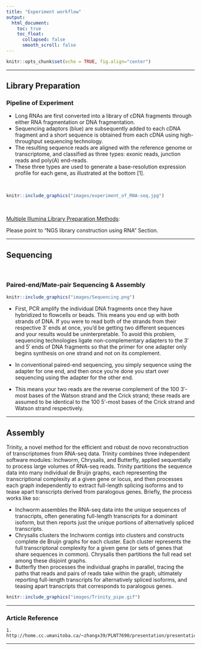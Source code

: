 ```yaml
---
title: "Experiment workflow"
output:
  html_document:
    toc: true
    toc_float:
      collapsed: false
      smooth_scroll: false
---
```


```r
knitr::opts_chunk$set(echo = TRUE, fig.align="center")
```

***

## Library Preparation  

### Pipeline of Experiment

- Long RNAs are first converted into a library of cDNA fragments through either RNA fragmentation or DNA fragmentation.
- Sequencing adaptors (blue) are subsequently added to each cDNA fragment and a short sequence is obtained from each cDNA using high-throughput sequencing technology.
- The resulting sequence reads are aligned with the reference genome or transcriptome, and classified as three types: exonic reads, junction reads and poly(A) end-reads.
- These three types are used to generate a base-resolution expression profile for each gene, as illustrated at the bottom [1].

<br>

```r
knitr::include_graphics("images/experiment_of_RNA-seq.jpg")
```

<br>

<a href="https://www.ncbi.nlm.nih.gov/pmc/articles/PMC4351865" target="_blank">Multiple Illumina Library Preparation Methods</a>: 

Please point to "NGS library construction using RNA" Section.

***

## Sequencing

<br>

### Paired-end/Mate-pair Sequencing & Assembly

```r
knitr::include_graphics("images/Sequencing.png")
```

- First, PCR amplify the individual DNA fragments once they have hybridized to flowcells or beads.  This means you end up with both strands of DNA.  If you were to read both of the strands from their respective 3′ ends at once, you’d be getting two different sequences and your results would be uninterpretable.  To avoid this problem, sequencing technologies ligate non-complementary adapters to the 3′ and 5′ ends of DNA fragments so that the primer for one adapter only begins synthesis on one strand and not on its complement.

- In conventional paired-end sequencing, you simply sequence using the adapter for one end, and then once you’re done you start over sequencing using the adapter for the other end.

- This means your two reads are the reverse complement of the 100 3′-most bases of the Watson strand and the Crick strand; these reads are assumed to be identical to the 100 5′-most bases of the Crick strand and Watson strand respectively.

***

## Assembly
Trinity, a novel method for the efficient and robust de novo reconstruction of transcriptomes from RNA-seq data. Trinity combines three independent software modules: Inchworm, Chrysalis, and Butterfly, applied sequentially to process large volumes of RNA-seq reads. Trinity partitions the sequence data into many individual de Bruijn graphs, each representing the transcriptional complexity at a given gene or locus, and then processes each graph independently to extract full-length splicing isoforms and to tease apart transcripts derived from paralogous genes. Briefly, the process works like so:

- Inchworm assembles the RNA-seq data into the unique sequences of transcripts, often generating full-length transcripts for a dominant isoform, but then reports just the unique portions of alternatively spliced transcripts.
- Chrysalis clusters the Inchworm contigs into clusters and constructs complete de Bruijn graphs for each cluster. Each cluster represents the full transcriptonal complexity for a given gene (or sets of genes that share sequences in common). Chrysalis then partitions the full read set among these disjoint graphs.
- Butterfly then processes the individual graphs in parallel, tracing the paths that reads and pairs of reads take within the graph, ultimately reporting full-length transcripts for alternatively spliced isoforms, and teasing apart transcripts that corresponds to paralogous genes.

```r
knitr::include_graphics("images/Trinity_pipe.gif")
```

***

### Article Reference
```
1. http://home.cc.umanitoba.ca/~zhangx39/PLNT7690/presentation/presentation.html
```

***
